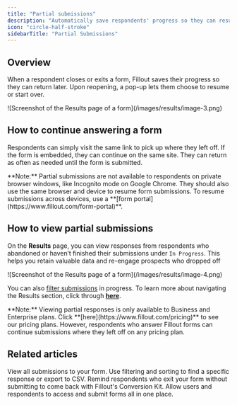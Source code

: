 ```yaml
---
title: "Partial submissions"
description: "Automatically save respondents' progress so they can resume later. View partial responses on the Fillout results page."
icon: "circle-half-stroke"
sidebarTitle: "Partial Submissions"
---
```


## Overview

When a respondent closes or exits a form, Fillout saves their progress so they can return later. Upon reopening, a pop-up lets them choose to resume or start over.

<Frame>
  ![Screenshot of the Results page of a form](/images/results/image-3.png)
</Frame>

## How to continue answering a form

Respondents can simply visit the same link to pick up where they left off. If the form is embedded, they can continue on the same site. They can return as often as needed until the form is submitted.

<Note>
  **Note:** Partial submissions are not available to respondents on private browser windows, like Incognito mode on Google Chrome. They should also use the same browser and device to resume form submissions. To resume submissions across devices, use a **[form portal](https://www.fillout.com/form-portal)**.
</Note>

## How to view partial submissions

On the **Results** page, you can view responses from respondents who abandoned or haven’t finished their submissions under `In Progress`. This helps you retain valuable data and re-engage prospects who dropped off

<Frame>
  ![Screenshot of the Results page of a form](/images/results/image-4.png)
</Frame>

You can also [filter submissions](/view-responses#17d0ee47667b80f8a40be8b05885b25f) in progress. To learn more about navigating the Results section, click through **[here](/view-responses)**.

<Note>
  **Note:** Viewing partial responses is only available to Business and Enterprise plans. Click **[here](https://www.fillout.com/pricing)** to see our pricing plans. However, respondents who answer Fillout forms can continue submissions where they left off on any pricing plan.
</Note>

## Related articles

<CardGroup cols={3}>
  <Card title="View Responses" href="/view-responses" icon="chart-tree-map" iconType="regular" color="#FFC738" >
  View all submissions to your form. Use filtering and sorting to find a specific response or export to CSV.
  </Card>
  <Card title="Reduce form abandonment" href="/form-abandonment" icon="arrow-trend-down" iconType="regular" color="#FFC738" >
  Remind respondents who exit your form without submitting to come back with Fillout's Conversion Kit.
  </Card>
  <Card title="Form portal" href="/form-portal" icon="computer-classic" iconType="regular" color="#FFC738">
  Allow users and respondents to access and submit forms all in one place.
  </Card>
</CardGroup>
